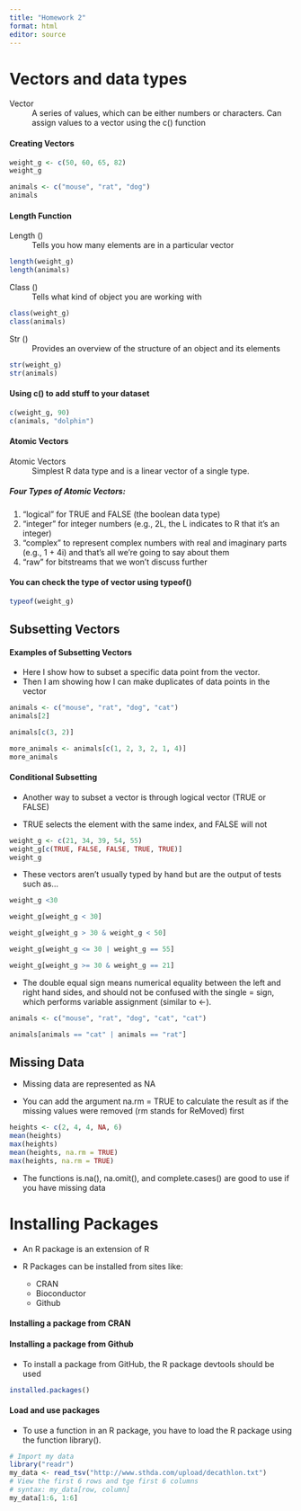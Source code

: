 ```yaml
---
title: "Homework 2"
format: html
editor: source
---
```


# Vectors and data types

Vector
: A series of values, which can be either numbers or characters. Can assign values to a vector using the c() function


#### Creating Vectors

```r
weight_g <- c(50, 60, 65, 82)
weight_g

animals <- c("mouse", "rat", "dog")
animals

```

#### Length Function

Length ()
: Tells you how many elements are in a particular vector

```r
length(weight_g)
length(animals)
```

Class ()
: Tells what kind of object you are working with

```r
class(weight_g)
class(animals)
```

Str ()
: Provides an overview of the structure of an object and its elements

```r
str(weight_g)
str(animals)
```

#### Using c() to add stuff to your dataset

```r
c(weight_g, 90)
c(animals, "dolphin")
```

#### Atomic Vectors

Atomic Vectors
: Simplest R data type and is a linear vector of a single type. 

##### Four Types of Atomic Vectors:
1. "logical" for TRUE and FALSE (the boolean data type)
2. "integer" for integer numbers (e.g., 2L, the L indicates to R that it’s an integer)
3. "complex" to represent complex numbers with real and imaginary parts (e.g., 1 + 4i) and that’s all we’re going to say about them
4. "raw" for bitstreams that we won’t discuss further

#### You can check the type of vector using typeof() 

````r
typeof(weight_g)
````

## Subsetting Vectors

#### Examples of Subsetting Vectors

* Here I show how to subset a specific data point from the vector.
* Then I am showing how I can make duplicates of data points in the vector

````r

animals <- c("mouse", "rat", "dog", "cat") 
animals[2]

animals[c(3, 2)]

more_animals <- animals[c(1, 2, 3, 2, 1, 4)]
more_animals

````

#### Conditional Subsetting

* Another way to subset a vector is through logical vector (TRUE or FALSE)

* TRUE selects the element with the same index, and FALSE will not

````r

weight_g <- c(21, 34, 39, 54, 55)
weight_g[c(TRUE, FALSE, FALSE, TRUE, TRUE)]
weight_g

````

* These vectors aren't usually typed by hand but are the output of tests such as...

````r

weight_g <30

weight_g[weight_g < 30]

weight_g[weight_g > 30 & weight_g < 50]

weight_g[weight_g <= 30 | weight_g == 55]

weight_g[weight_g >= 30 & weight_g == 21]

````
* The double equal sign means  numerical equality between the left and right hand sides, and should not be confused with the single = sign, which performs variable assignment (similar to <-).

````r

animals <- c("mouse", "rat", "dog", "cat", "cat")

animals[animals == "cat" | animals == "rat"]

````

## Missing Data

* Missing data are represented as NA

* You can add the argument na.rm = TRUE to calculate the result as if the missing values were removed (rm stands for ReMoved) first

````r

heights <- c(2, 4, 4, NA, 6)
mean(heights)
max(heights)
mean(heights, na.rm = TRUE)
max(heights, na.rm = TRUE)

````

* The functions is.na(), na.omit(), and complete.cases() are good to use if you have missing data



# Installing Packages

* An R package is an extension of R

* R Packages can be installed from sites like:
  + CRAN
  + Bioconductor
  + Github

#### Installing a package from CRAN

#### Installing a package from Github

* To install a package from GitHub, the R package devtools should be used


````r

installed.packages()

````

#### Load and use packages

* To use a function in an R package, you have to load the R package using the function library().

````r

# Import my data
library("readr")
my_data <- read_tsv("http://www.sthda.com/upload/decathlon.txt")
# View the first 6 rows and tge first 6 columns
# syntax: my_data[row, column]
my_data[1:6, 1:6]

````


